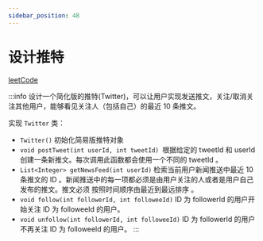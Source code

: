 ```yaml
---
sidebar_position: 48
---
```


# 设计推特


[leetCode](https://leetcode.cn/problems/design-twitter/description/)

:::info
设计一个简化版的推特(Twitter)，可以让用户实现发送推文，关注/取消关注其他用户，能够看见关注人（包括自己）的最近 10 条推文。

实现 `Twitter` 类：

- `Twitter()` 初始化简易版推特对象
- `void postTweet(int userId, int tweetId) `根据给定的 tweetId 和 userId 创建一条新推文。每次调用此函数都会使用一个不同的 tweetId 。
- `List<Integer> getNewsFeed(int userId)` 检索当前用户新闻推送中最近 10 条推文的 ID 。新闻推送中的每一项都必须是由用户关注的人或者是用户自己发布的推文。推文必须 按照时间顺序由最近到最远排序 。
- `void follow(int followerId, int followeeId)` ID 为 followerId 的用户开始关注 ID 为 followeeId 的用户。
- `void unfollow(int followerId, int followeeId)` ID 为 followerId 的用户不再关注 ID 为 followeeId 的用户。
  :::
